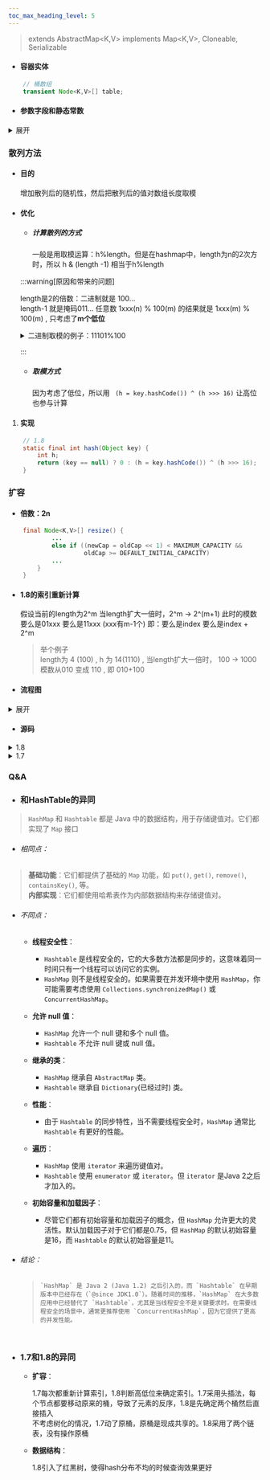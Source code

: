 ```yaml
---
toc_max_heading_level: 5
---
```

> extends AbstractMap\<K,V> implements Map\<K,V>, Cloneable, Serializable

* #### 容器实体

```java
    // 桶数组
    transient Node<K,V>[] table;
```

* #### 参数字段和静态常数

<details>

<summary>展开</summary>

* ###### loadFactor

  * 负载因子，默认0.75
  * 负载因子越高时间效率越低，空间效率越高
  * 表示预期的每个桶的元素的平均数量
  * 因为hash会发生碰撞、分布不均匀，如果这个值接近1，那就说明有些桶的元素大于1，需要用到链表或者树，查询效率就不是O(1)了
* ###### tableLength

  * 桶数组（表）的长度
* ###### threshold

  * 当前允许最大的容量（节点的个数）：tableLength*loadFactor
* ###### size

  * 键值对，节点个数
* ###### modCount

  * 记录HashMap内部结构发生变化的次数
* ###### DEFAULT_LOAD_FACTOR = 0.75f

  * 默认负载因子，当元素个数大于0.75*桶长度时扩容
* ###### TREEIFY_THRESHOLD = 8

  * 链表树化的阈值，链表长度 >= 8 且容量 >= 64 时树化
* ###### DEFAULT_INITIAL_CAPACITY = 1 \<< 4; // aka 16

  * 初始化的数组长度：16
* ###### MIN_TREEIFY_CAPACITY = 64;

  * 最小树化容量，树化时如果数组长度\<64要先扩容，不树化，防止出现很长的桶

</details>

### 散列方法

* #### 目的

   增加散列后的随机性，然后把散列后的值对数组长度取模
* #### 优化


  * ##### 计算散列的方式

     一般是用取模运算：h%length。但是在hashmap中，length为n的2次方时，所以 h & (length -1) 相当于h%length

   :::warning[原因和带来的问题]

   length是2的倍数：二进制就是 100...  
   length-1 就是掩码011...
   任意数 1xxx(n) % 100(m) 的结果就是 1xxx(m) % 100(m) , 只考虑了**m个低位**

   <details>

   <summary>二进制取模的例子：11101%100 </summary>


   * 从左侧开始，找到一个大于或等于除数 100 的数字。在这里，我们首先考虑 111。



  * 将 111 除以 100。结果为 1，余数为 11。



  * 将下一个位数 0 拉下来，得到 110。



  * 再次将 110 除以 100。结果为 1，余数为 10。



  * 最后，将最后一个位数 1 拉下来，得到 101。



  * 将 101 除以 100。结果为 1，余数为 1。


   </details>

   :::

  * ##### 取模方式
     因为考虑了低位，所以用 ` (h = key.hashCode()) ^ (h >>> 16)` 让高位也参与计算


1. #### 实现

```java
    // 1.8
    static final int hash(Object key) {
        int h;
        return (key == null) ? 0 : (h = key.hashCode()) ^ (h >>> 16);
    }
```

### 扩容

* #### 倍数：2n

```java
    final Node<K,V>[] resize() {
            ...
            else if ((newCap = oldCap << 1) < MAXIMUM_CAPACITY &&
                     oldCap >= DEFAULT_INITIAL_CAPACITY)
            ...
        }
    }
```

* #### 1.8的索引重新计算
  假设当前的length为2^m
  当length扩大一倍时，2^m -> 2^(m+1)
  此时的模数要么是01xxx 要么是11xxx  (xxx有m-1个)
  即：要么是index 要么是index + 2^m
  > 举个例子  
  length为 4 (100) , h 为 14(1110) , 当length扩大一倍时， 100 -> 1000  
  模数从010 变成 110 , 即 010+100

* #### 流程图

<details>

<summary>展开</summary>

```mermaid
graph TD
    A[开始resize]
    B[设置新桶数组容量和新的扩容阈值]
    C[将新容量设为当前容量的两倍]
    D[使用新的容量创建新的节点数组]
    E[遍历旧数组中的每个桶]
    F[确定高低位并且生成两个新桶]
    G[将元素放入新数组对应位置]

    A --> B
    B --> C
    C --> D
    D --> E
    E --> F
    F --> G

```

</details>

* #### 源码

<details>
    <summary>1.8</summary>

```java
    /**
     * @from 1.8
     * Initializes or doubles table size.  If null, allocates in
     * accord with initial capacity target held in field threshold.
     * Otherwise, because we are using power-of-two expansion, the
     * elements from each bin must either stay at same index, or move
     * with a power of two offset in the new table.
     *
     * @return the table
     */
    final Node<K,V>[] resize() {
        // 先确定下来 newCap 和 newThr
        // newCap:扩容之后table数组大小
        // newThr:下次需要扩容table时数组大小 (new threshold)
        Node<K,V>[] oldTab = table;
        int oldCap = (oldTab == null) ? 0 : oldTab.length;
        int oldThr = threshold;
        int newCap, newThr = 0;
        if (oldCap > 0) {
            if (oldCap >= MAXIMUM_CAPACITY) {
                threshold = Integer.MAX_VALUE;
                return oldTab;
            }
            else if ((newCap = oldCap << 1) < MAXIMUM_CAPACITY &&
                     oldCap >= DEFAULT_INITIAL_CAPACITY)
                newThr = oldThr << 1; // double threshold
        }
        else if (oldThr > 0) // initial capacity was placed in threshold
            newCap = oldThr;
        else {               // zero initial threshold signifies using defaults
            newCap = DEFAULT_INITIAL_CAPACITY;
            newThr = (int)(DEFAULT_LOAD_FACTOR * DEFAULT_INITIAL_CAPACITY);
        }
        if (newThr == 0) {
            float ft = (float)newCap * loadFactor;
            newThr = (newCap < MAXIMUM_CAPACITY && ft < (float)MAXIMUM_CAPACITY ?
                      (int)ft : Integer.MAX_VALUE);
        }
        threshold = newThr;
        @SuppressWarnings({"rawtypes","unchecked"})
        // 产生新的桶数组
        Node<K,V>[] newTab = (Node<K,V>[])new Node[newCap];
        table = newTab;
        if (oldTab != null) {
            //遍历旧桶
            for (int j = 0; j < oldCap; ++j) {
                Node<K,V> e;
                //找到每个桶，遍历桶（链表或者树）
                if ((e = oldTab[j]) != null) {
                    oldTab[j] = null;
                    //桶里只有一个元素
                    if (e.next == null)
                        newTab[e.hash & (newCap - 1)] = e;
                    //树的情况
                    else if (e instanceof TreeNode)
                        ((TreeNode<K,V>)e).split(this, newTab, j, oldCap);
                    else { // preserve order
                        // 低位桶
                        Node<K,V> loHead = null, loTail = null;
                        // 高位桶
                        Node<K,V> hiHead = null, hiTail = null;
                        Node<K,V> next;
                        // 1.8 不会对原桶做操作
                        do {
                            next = e.next;
                            // 判断是高位还是低位，oldCap二进制只有一个1，就判断hash的那一位是不是1
                            if ((e.hash & oldCap) == 0) {
                                // 尾插法，原桶遍历完就可以确定两个桶了
                                if (loTail == null)
                                    loHead = e;
                                else
                                    loTail.next = e;
                                loTail = e;
                            }
                            else {
                                if (hiTail == null)
                                    hiHead = e;
                                else
                                    hiTail.next = e;
                                hiTail = e;
                            }
                        } while ((e = next) != null);
                        // 插入两个高低位的桶
                        if (loTail != null) {
                            loTail.next = null;
                            newTab[j] = loHead;
                        }
                        if (hiTail != null) {
                            hiTail.next = null;
                            newTab[j + oldCap] = hiHead;
                        }
                    }
                }
            }
        }
        return newTab;
    }

```

</details>

<details>
    <summary>1.7</summary>

```java
    /**
     *@from 1.7
     * Transfers all entries from current table to newTable.
     * 头插法
     */
    void transfer(Entry[] newTable, boolean rehash) {
        int newCapacity = newTable.length;
        //  table 以及每个桶 是线程共享的
        for (Entry<K,V> e : table) {
            while(null != e) {
                //取出下一个
                Entry<K,V> next = e.next;
                //这个地方e.next 可能会变，因为原桶的head会一个一个变少
                if (rehash) {
                    e.hash = null == e.key ? 0 : hash(e.key);
                }
                //计算当前的index
                int i = indexFor(e.hash, newCapacity);
                //把找到的桶放到当前的下一个
                e.next = newTable[i];
                // 把当前拼接的桶放到预期位置
                newTable[i] = e;
                e = next;
            }
        }
    }
```

</details>

### Q&A

* ### 和HashTable的异同

> `HashMap` 和 `Hashtable` 都是 Java 中的数据结构，用于存储键值对。它们都实现了 `Map` 接口

  * ###### 相同点：
  
   >  **基础功能**：它们都提供了基础的 `Map` 功能，如 `put()`, `get()`, `remove()`, `containsKey()`, 等。  
      **内部实现**：它们都使用哈希表作为内部数据结构来存储键值对。
    
  * ###### 不同点：
  
    * **线程安全性**：
  
      - `Hashtable` 是线程安全的，它的大多数方法都是同步的，这意味着同一时间只有一个线程可以访问它的实例。
      - `HashMap` 则不是线程安全的。如果需要在并发环境中使用 `HashMap`，你可能需要考虑使用 `Collections.synchronizedMap()` 或 `ConcurrentHashMap`。
    * **允许 null 值**：
  
        - `HashMap` 允许一个 null 键和多个 null 值。
        - `Hashtable` 不允许 null 键或 null 值。
    * **继承的类**：
  
        - `HashMap` 继承自 `AbstractMap` 类。
        - `Hashtable` 继承自 `Dictionary`(已经过时) 类。
    * **性能**：
  
        - 由于 `Hashtable` 的同步特性，当不需要线程安全时，`HashMap` 通常比 `Hashtable` 有更好的性能。
    * **遍历**：
  
        - `HashMap` 使用 `iterator` 来遍历键值对。
        - `Hashtable` 使用 `enumerator` 或 `iterator`。但 `iterator` 是Java 2之后才加入的。
    * **初始容量和加载因子**：
  
        -   尽管它们都有初始容量和加载因子的概念，但 `HashMap` 允许更大的灵活性。默认加载因子对于它们都是0.75，但 `HashMap` 的默认初始容量是16，而 `Hashtable` 的默认初始容量是11。
*  ###### 结论：
  
    >     `HashMap` 是 Java 2 (Java 1.2) 之后引入的，而 `Hashtable` 在早期版本中已经存在（`@since JDK1.0`）。随着时间的推移，`HashMap` 在大多数应用中已经替代了 `Hashtable`，尤其是当线程安全不是关键要求时。在需要线程安全的场景中，通常更推荐使用 `ConcurrentHashMap`，因为它提供了更高的并发性能。  
  
<br/>

* ### 1.7和1.8的异同
  * **扩容**：  
  
    1.7每次都重新计算索引，1.8判断高低位来确定索引。1.7采用头插法，每个节点都要移动原来的桶，导致了元素的反序，1.8是先确定两个桶然后直接插入  
    不考虑树化的情况，1.7动了原桶，原桶是现成共享的。1.8采用了两个链表，没有操作原桶
  * **数据结构**：

    1.8引入了红黑树，使得hash分布不均的时候查询效果更好
